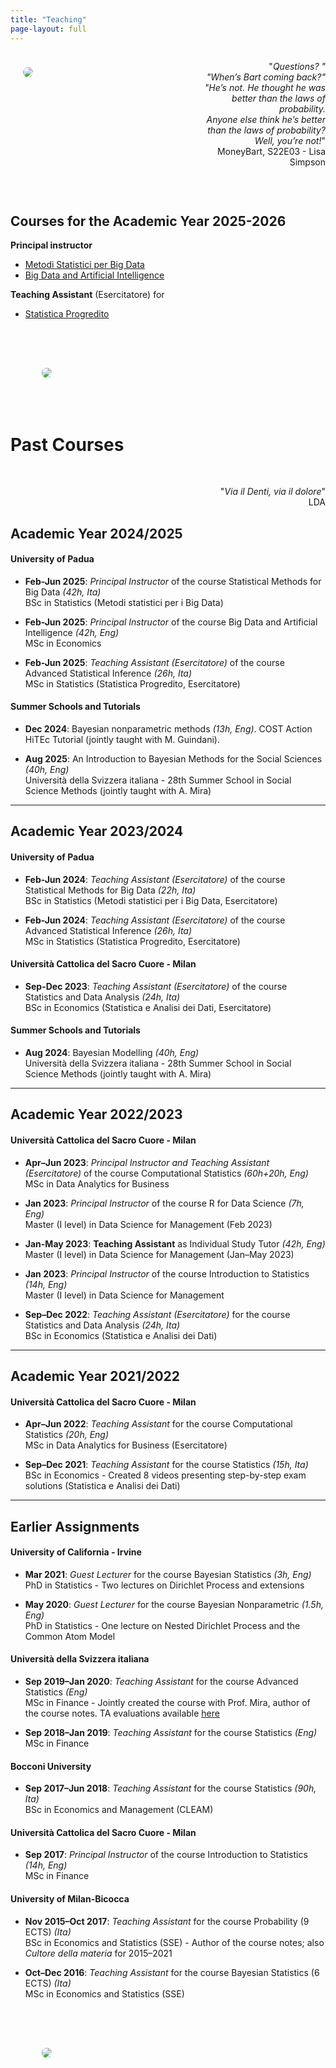 ```yaml
---
title: "Teaching"
page-layout: full
---
```


:::: {.columns}

::: {.column width="47.5%"}
![](../images/smvs.jpg){style="float: left;vertical-align:middle;
margin:10px 20px;border-radius: 10px;"}
:::

::: {.column width="5%"}
<!-- empty column to create gap -->
:::

::: {.column width="47.5%"}
<div style="text-align: right"> <p>&quot;<em>Questions? &quot; <br>&quot;When's Bart coming back?&quot;<br> &quot;He's not. He thought he was better than the laws of probability. <br>Anyone else think he's better than the laws of probability? <br>Well, you're not!</em>&quot; <br>MoneyBart, S22E03 - Lisa Simpson</p>
</div>
:::
::::


<br>


## Courses for the Academic Year 2025-2026


**Principal instructor**

* [Metodi Statistici per Big Data](https://didattica.unipd.it/off/2022/LT/SC/SC2095/000ZZ/SCP4063754/N0)
* [Big Data and Artificial Intelligence](https://didattica.unipd.it/off/2023/LM/EP/EP2731/000ZZ/EPQ4107100/N0)

**Teaching Assistant** (Esercitatore) for 

* [Statistica Progredito](https://didattica.unipd.it/off/2025/LM/SC/SC3012/000ZZ/SCP4063084/N0)

::::columns
::: {.column width="90%"}
![](../images/PD_square.jpg){style="float: left;vertical-align:middle;
margin:50px 50px;border-radius: 10px;"}
:::
::::


# Past Courses

<br>

<div style="text-align: right"> <p>&quot;<em>Via il Denti, via il dolore</em>&quot; <br>LDA</p>
</div>

## Academic Year 2024/2025

#### University of Padua

- **Feb-Jun 2025**:  *Principal Instructor* of the course Statistical Methods for Big Data  *(42h, Ita)*  
BSc in Statistics (Metodi statistici per i Big Data)  

- **Feb-Jun 2025**:  *Principal Instructor* of the course Big Data and Artificial Intelligence *(42h, Eng)*  
MSc in Economics

- **Feb-Jun 2025**:  *Teaching Assistant (Esercitatore)* of the course Advanced Statistical Inference  *(26h, Ita)*  
MSc in Statistics (Statistica Progredito, Esercitatore)  


#### Summer Schools and Tutorials

- **Dec 2024**: Bayesian nonparametric methods  *(13h, Eng)*. 
COST Action HiTEc Tutorial (jointly taught with M. Guindani). 

- **Aug 2025**: An Introduction to Bayesian Methods for the Social Sciences *(40h, Eng)*  
Università della Svizzera italiana - 28th Summer School in Social Science Methods (jointly taught with A. Mira)

---

## Academic Year 2023/2024

#### University of Padua

- **Feb-Jun 2024**:  *Teaching Assistant (Esercitatore)* of the course Statistical Methods for Big Data  *(22h, Ita)*  
BSc in Statistics (Metodi statistici per i Big Data, Esercitatore)  

- **Feb-Jun 2024**:  *Teaching Assistant (Esercitatore)* of the course Advanced Statistical Inference  *(26h, Ita)*  
MSc in Statistics (Statistica Progredito, Esercitatore)  

#### Università Cattolica del Sacro Cuore - Milan

- **Sep-Dec 2023**:  *Teaching Assistant (Esercitatore)* of the course Statistics and Data Analysis  *(24h, Ita)*  
BSc in Economics (Statistica e Analisi dei Dati, Esercitatore)

#### Summer Schools and Tutorials

- **Aug 2024**: Bayesian Modelling  *(40h, Eng)*  
Università della Svizzera italiana - 28th Summer School in Social Science Methods (jointly taught with A. Mira)

---

## Academic Year 2022/2023

#### Università Cattolica del Sacro Cuore - Milan

- **Apr–Jun 2023**: *Principal Instructor and Teaching Assistant (Esercitatore)* of the course Computational Statistics  *(60h+20h, Eng)*  
MSc in Data Analytics for Business

- **Jan 2023**: *Principal Instructor* of the course R for Data Science  *(7h, Eng)*  
Master (I level) in Data Science for Management (Feb 2023)  

- **Jan-May 2023**: **Teaching Assistant** as Individual Study Tutor  *(42h, Eng)*  
Master (I level) in Data Science for Management (Jan–May 2023)  

- **Jan 2023**: *Principal Instructor* of the course Introduction to Statistics  *(14h, Eng)*  
Master (I level) in Data Science for Management  

- **Sep–Dec 2022**: *Teaching Assistant (Esercitatore)* for the course Statistics and Data Analysis  *(24h, Ita)*  
BSc in Economics (Statistica e Analisi dei Dati)

---

## Academic Year 2021/2022

#### Università Cattolica del Sacro Cuore - Milan

- **Apr–Jun 2022**: *Teaching Assistant* for the course Computational Statistics  *(20h, Eng)*  
MSc in Data Analytics for Business (Esercitatore)  

- **Sep–Dec 2021**: *Teaching Assistant* for the course Statistics  *(15h, Ita)*  
BSc in Economics - Created 8 videos presenting step-by-step exam solutions (Statistica e Analisi dei Dati)

---

## Earlier Assignments

#### University of California - Irvine

- **Mar 2021**: *Guest Lecturer* for the course Bayesian Statistics  *(3h, Eng)*  
PhD in Statistics - Two lectures on Dirichlet Process and extensions  

- **May 2020**: *Guest Lecturer* for the course Bayesian Nonparametric  *(1.5h, Eng)*  
PhD in Statistics - One lecture on Nested Dirichlet Process and the Common Atom Model  

#### Università della Svizzera italiana

- **Sep 2019–Jan 2020**: *Teaching Assistant* for the course Advanced Statistics  *(Eng)*  
MSc in Finance - Jointly created the course with Prof. Mira, author of the course notes. TA evaluations available [here](https://www.dropbox.com/sh/4wsql4l3vkbjj5y/AAAdaJgzPI4p_hB469mPhpMsa?dl=0)  

- **Sep 2018–Jan 2019**: *Teaching Assistant* for the course Statistics  *(Eng)*  
  MSc in Finance  

#### Bocconi University

- **Sep 2017–Jun 2018**: *Teaching Assistant* for the course Statistics  *(90h, Ita)*  
  BSc in Economics and Management (CLEAM)  

#### Università Cattolica del Sacro Cuore - Milan

- **Sep 2017**: *Principal Instructor* of the course Introduction to Statistics  *(14h, Eng)*  
  MSc in Finance  

#### University of Milan-Bicocca

- **Nov 2015–Oct 2017**: *Teaching Assistant* for the course Probability (9 ECTS)  *(Ita)*  
  BSc in Economics and Statistics (SSE) - Author of the course notes; also *Cultore della materia* for 2015–2021  

- **Oct–Dec 2016**: *Teaching Assistant* for the course Bayesian Statistics (6 ECTS)  *(Ita)*  
  MSc in Economics and Statistics (SSE)


::::columns
::: {.column width="90%"}
![](../images/santambrogio.jpg){style="float: left;vertical-align:middle;
margin:50px 50px;border-radius: 10px;"}
:::
::::

